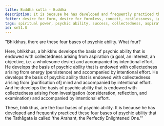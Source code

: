 ```yaml
---
title: Buddha sutta - Buddha
description: It is because he has developed and frequently practiced these four bases of psychic ability that the Tathāgata is called 'the Arahant, the Perfectly Enlightened One.'
fetter: desire for form, desire for formless, conceit, restlessness, ignorance
tags: spiritual power, psychic ability, success, collectedness, aspiration, persistence, energy, mind, investigation, reflection, close examination, sn, sn45-56, sn51
id: sn51.8
---
```


"Bhikkhus, there are these four bases of psychic ability. What four?

Here, bhikkhus, a bhikkhu develops the basis of psychic ability that is endowed with collectedness arising from aspiration (a goal, an interest, an objective, i.e. a wholesome desire) and accompanied by intentional effort. He develops the basis of psychic ability that is endowed with collectedness arising from energy (persistence) and accompanied by intentional effort. He develops the basis of psychic ability that is endowed with collectedness arising from [purification of] mind and accompanied by intentional effort. And he develops the basis of psychic ability that is endowed with collectedness arising from investigation (consideration, reflection, and examination) and accompanied by intentional effort.

These, bhikkhus, are the four bases of psychic ability. It is because he has  developed and frequently practiced these four bases of psychic ability that the Tathāgata is called 'the Arahant, the Perfectly Enlightened One.'"